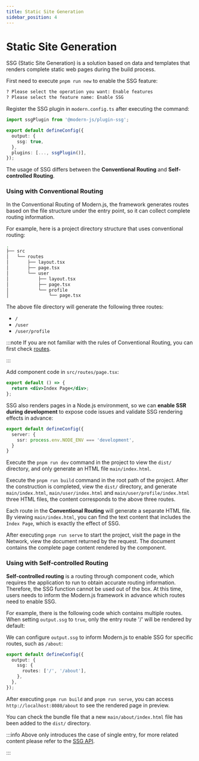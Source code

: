 ```yaml
---
title: Static Site Generation
sidebar_position: 4
---
```


# Static Site Generation

SSG (Static Site Generation) is a solution based on data and templates that renders complete static web pages during the build process.

First need to execute `pnpm run new` to enable the SSG feature:

```bash
? Please select the operation you want: Enable features
? Please select the feature name: Enable SSG
```

Register the SSG plugin in `modern.config.ts` after executing the command:

```ts title="modern.config.ts"
import ssgPlugin from '@modern-js/plugin-ssg';

export default defineConfig({
  output: {
    ssg: true,
  },
  plugins: [..., ssgPlugin()],
});
```

The usage of SSG differs between the **Conventional Routing** and **Self-controlled Routing**.

### Using with Conventional Routing

In the Conventional Routing of Modern.js, the framework generates routes based on the file structure under the entry point, so it can collect complete routing information.

For example, here is a project directory structure that uses conventional routing:

```bash
.
├── src
│   └── routes
│       ├── layout.tsx
│       ├── page.tsx
│       └── user
│           ├── layout.tsx
│           ├── page.tsx
│           └── profile
│               └── page.tsx
```

The above file directory will generate the following three routes:

- `/`
- `/user`
- `/user/profile`

:::note
If you are not familiar with the rules of Conventional Routing, you can first check [routes](/guides/basic-features/routes).

:::

Add component code in `src/routes/page.tsx`:

```jsx title="src/routes/page.tsx"
export default () => {
  return <div>Index Page</div>;
};
```

SSG also renders pages in a Node.js environment, so we can **enable SSR during development** to expose code issues and validate SSG rendering effects in advance:

```ts title="modern.config.ts"
export default defineConfig({
  server: {
    ssr: process.env.NODE_ENV === 'development',
  }
}
```

Execute the `pnpm run dev` command in the project to view the `dist/` directory, and only generate an HTML file `main/index.html`.

Execute the `pnpm run build` command in the root path of the project. After the construction is completed, view the `dist/` directory, and generate `main/index.html`, `main/user/index.html` and `main/user/profile/index.html` three HTML files, the content corresponds to the above three routes.

Each route in the **Conventional Routing** will generate a separate HTML file. By viewing `main/index.html`, you can find the text content that includes the `Index Page`, which is exactly the effect of SSG.

After executing `pnpm run serve` to start the project, visit the page in the Network, view the document returned by the request. The document contains the complete page content rendered by the component.

### Using with Self-controlled Routing

**Self-controlled routing** is a routing through component code, which requires the application to run to obtain accurate routing information. Therefore, the SSG function cannot be used out of the box. At this time, users needs to inform the Modern.js framework in advance which routes need to enable SSG.

For example, there is the following code which contains multiple routes. When setting `output.ssg` to `true`, only the entry route '/' will be rendered by default:


<SelfRouteExample />

We can configure `output.ssg` to inform Modern.js to enable SSG for specific routes, such as `/about`:

```ts title="modern.config.ts"
export default defineConfig({
  output: {
    ssg: {
      routes: ['/', '/about'],
    },
  },
});
```

After executing `pnpm run build` and `pnpm run serve`, you can access `http://localhost:8080/about` to see the rendered page in preview.

You can check the bundle file that a new `main/about/index.html` file has been added to the `dist/` directory.

:::info
Above only introduces the case of single entry, for more related content please refer to the [SSG API](/configure/app/output/ssg).

:::
